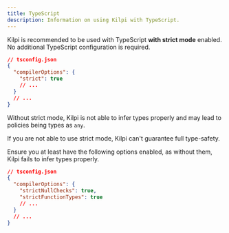 ```yaml
---
title: TypeScript
description: Information on using Kilpi with TypeScript.
---
```


Kilpi is recommended to be used with TypeScript **with strict mode** enabled. No additional TypeScript configuration is required.

```json
// tsconfig.json
{
  "compilerOptions": {
    "strict": true
    // ...
  }
  // ...
}
```

<Aside>

Without strict mode, Kilpi is not able to infer types properly and may lead to policies being types as `any`.

</Aside>

<Collapsible title="Not able to use strict mode?">

If you are not able to use strict mode, Kilpi can't guarantee full type-safety.

Ensure you at least have the following options enabled, as without them, Kilpi fails to infer types properly.

```json
// tsconfig.json
{
  "compilerOptions": {
    "strictNullChecks": true,
    "strictFunctionTypes": true
    // ...
  }
  // ...
}
```

</Collapsible>
